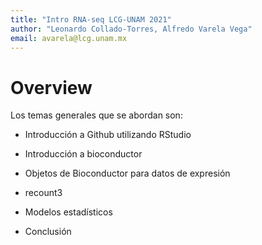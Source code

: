 ```yaml
---
title: "Intro RNA-seq LCG-UNAM 2021"
author: "Leonardo Collado-Torres, Alfredo Varela Vega"
email: avarela@lcg.unam.mx
---
```

# Overview {-}

Los temas generales que se abordan son:

- Introducción a Github utilizando RStudio 

- Introducción a bioconductor 

- Objetos de Bioconductor para datos de expresión 

- recount3

- Modelos estadísticos 

- Conclusión
